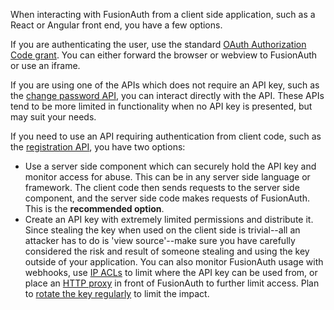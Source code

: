 When interacting with FusionAuth from a client side application, such as a React or Angular front end, you have a few options.

If you are authenticating the user, use the standard [OAuth Authorization Code grant](/docs/lifecycle/authenticate-users/oauth/).
You can either forward the browser or webview to FusionAuth or use an iframe.

If you are using one of the APIs which does not require an API key, such as the [change password API](/docs/apis/users#start-forgot-password-workflow), you can interact directly with the API.
These APIs tend to be more limited in functionality when no API key is presented, but may suit your needs.

If you need to use an API requiring authentication from client code, such as the [registration API](/docs/apis/registrations), you have two options:

* Use a server side component which can securely hold the API key and monitor access for abuse.
This can be in any server side language or framework.
The client code then sends requests to the server side component, and the server side code makes requests of FusionAuth.
This is the **recommended option**.
* Create an API key with extremely limited permissions and distribute it.
Since stealing the key when used on the client side is trivial--all an attacker has to do is 'view source'--make sure you have carefully considered the risk and result of someone stealing and using the key outside of your application.
You can also monitor FusionAuth usage with webhooks, use [IP ACLs](/docs/operate/secure/advanced-threat-detection/#ip-access-control-lists) to limit where the API key can be used from, or place an [HTTP proxy](/docs/operate/deploy/proxy-setup) in front of FusionAuth to further limit access.
Plan to [rotate the key regularly](/docs/operate/secure/key-rotation) to limit the impact.

